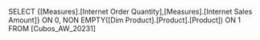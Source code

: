 SELECT {[Measures].[Internet Order Quantity],[Measures].[Internet Sales Amount]}  ON 0,
NON EMPTY([Dim Product].[Product].[Product]) ON 1
FROM [Cubos_AW_20231]